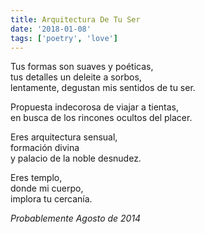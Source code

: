 ```yaml
---
title: Arquitectura De Tu Ser
date: '2018-01-08'
tags: ['poetry', 'love']
---
```


<div className="italic">
Tus formas son suaves y poéticas,<br/>
tus detalles un deleite a sorbos,<br/>
lentamente, degustan mis sentidos de tu ser.<br/>

Propuesta indecorosa de viajar a tientas,<br/>
en busca de los rincones ocultos del placer.<br/>

Eres arquitectura sensual,<br/>
formación divina<br/>
y palacio de la noble desnudez.<br/>

Eres templo,<br/>
donde mi cuerpo,<br/>
implora tu cercanía.<br/>
</div>

*Probablemente Agosto de 2014*